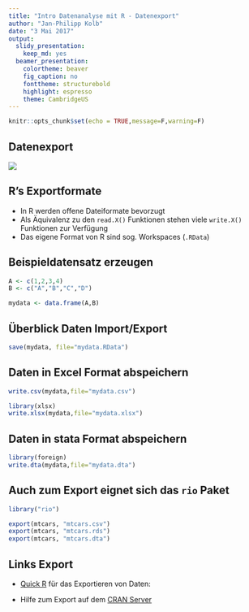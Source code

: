 ```yaml
---
title: "Intro Datenanalyse mit R - Datenexport"
author: "Jan-Philipp Kolb"
date: "3 Mai 2017"
output:
  slidy_presentation:
    keep_md: yes
  beamer_presentation:
    colortheme: beaver
    fig_caption: no
    fonttheme: structurebold
    highlight: espresso
    theme: CambridgeUS
---
```



```r
knitr::opts_chunk$set(echo = TRUE,message=F,warning=F)
```

## Datenexport

![](figure/Datenexport.PNG)

## R's Exportformate

-  In R werden offene Dateiformate bevorzugt
-  Als Äquivalenz zu den `read.X()` Funktionen stehen viele `write.X()` Funktionen zur Verfügung
-  Das eigene Format von R sind sog. Workspaces (`.RData`)

## Beispieldatensatz erzeugen

```r
A <- c(1,2,3,4)
B <- c("A","B","C","D")

mydata <- data.frame(A,B)
```



## Überblick Daten Import/Export

```r
save(mydata, file="mydata.RData")
```

## Daten in Excel Format abspeichern

```r
write.csv(mydata,file="mydata.csv") 
```


```r
library(xlsx)
write.xlsx(mydata,file="mydata.xlsx") 
```



## Daten in stata Format abspeichern

```r
library(foreign)
write.dta(mydata,file="mydata.dta") 
```

## Auch zum Export eignet sich das `rio` Paket

```r
library("rio")

export(mtcars, "mtcars.csv")
export(mtcars, "mtcars.rds")
export(mtcars, "mtcars.dta")
```



## Links Export

- [Quick R](http://www.statmethods.net/input/exportingdata.html) für das Exportieren von Daten:

- Hilfe zum Export auf dem [CRAN Server](http://cran.r-project.org/doc/manuals/r-release/R-data.pdf)

